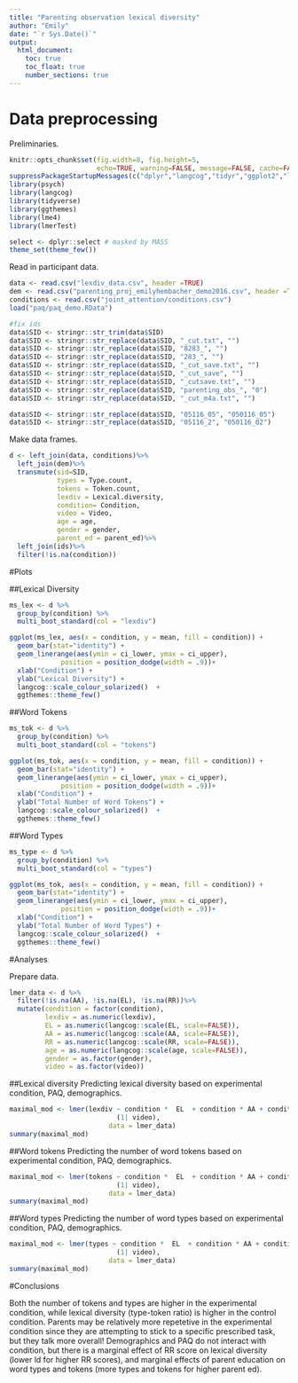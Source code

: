 ```yaml
---
title: "Parenting observation lexical diversity"
author: "Emily"
date: "`r Sys.Date()`"
output: 
  html_document:
    toc: true
    toc_float: true
    number_sections: true
---
```


# Data preprocessing

Preliminaries.

```r
knitr::opts_chunk$set(fig.width=8, fig.height=5, 
                      echo=TRUE, warning=FALSE, message=FALSE, cache=FALSE)
suppressPackageStartupMessages(c("dplyr","langcog","tidyr","ggplot2","lme4"))
library(psych)
library(langcog)
library(tidyverse)
library(ggthemes)
library(lme4)
library(lmerTest)

select <- dplyr::select # masked by MASS
theme_set(theme_few())
```

Read in participant data.

```r
data <- read.csv("lexdiv_data.csv", header =TRUE)
dem <- read.csv("parenting_proj_emilyhembacher_demo2016.csv", header =TRUE)
conditions <- read.csv("joint_attention/conditions.csv")
load("paq/paq_demo.RData")

#fix ids
data$SID <- stringr::str_trim(data$SID)
data$SID <- stringr::str_replace(data$SID, "_cut.txt", "")
data$SID <- stringr::str_replace(data$SID, "8283_", "")
data$SID <- stringr::str_replace(data$SID, "283_", "")
data$SID <- stringr::str_replace(data$SID, "_cut_save.txt", "")
data$SID <- stringr::str_replace(data$SID, "_cut_save", "")
data$SID <- stringr::str_replace(data$SID, "_cutsave.txt", "")
data$SID <- stringr::str_replace(data$SID, "parenting_obs_", "0")
data$SID <- stringr::str_replace(data$SID, "_cut_m4a.txt", "")

data$SID <- stringr::str_replace(data$SID, "05116_05", "050116_05")
data$SID <- stringr::str_replace(data$SID, "05116_2", "050116_02")
```

Make data frames. 

```r
d <- left_join(data, conditions)%>%
  left_join(dem)%>%
  transmute(sid=SID, 
            types = Type.count, 
            tokens = Token.count, 
            lexdiv = Lexical.diversity, 
            condition= Condition, 
            video = Video, 
            age = age,
            gender = gender,
            parent_ed = parent_ed)%>%
  left_join(ids)%>%
  filter(!is.na(condition))
```

#Plots

##Lexical Diversity
```r
ms_lex <- d %>%
  group_by(condition) %>%
  multi_boot_standard(col = "lexdiv") 

ggplot(ms_lex, aes(x = condition, y = mean, fill = condition)) + 
  geom_bar(stat="identity") + 
  geom_linerange(aes(ymin = ci_lower, ymax = ci_upper), 
             position = position_dodge(width = .9))+
  xlab("Condition") + 
  ylab("Lexical Diversity") +
  langcog::scale_colour_solarized()  +
  ggthemes::theme_few() 
```

##Word Tokens
```r
ms_tok <- d %>%
  group_by(condition) %>%
  multi_boot_standard(col = "tokens") 

ggplot(ms_tok, aes(x = condition, y = mean, fill = condition)) + 
  geom_bar(stat="identity") + 
  geom_linerange(aes(ymin = ci_lower, ymax = ci_upper), 
             position = position_dodge(width = .9))+
  xlab("Condition") + 
  ylab("Total Number of Word Tokens") +
  langcog::scale_colour_solarized()  +
  ggthemes::theme_few() 
```

##Word Types
```r
ms_type <- d %>%
  group_by(condition) %>%
  multi_boot_standard(col = "types") 

ggplot(ms_tok, aes(x = condition, y = mean, fill = condition)) + 
  geom_bar(stat="identity") + 
  geom_linerange(aes(ymin = ci_lower, ymax = ci_upper), 
             position = position_dodge(width = .9))+
  xlab("Condition") + 
  ylab("Total Number of Word Types") +
  langcog::scale_colour_solarized()  +
  ggthemes::theme_few() 
```

#Analyses

Prepare data.
```r
lmer_data <- d %>%
  filter(!is.na(AA), !is.na(EL), !is.na(RR))%>%
  mutate(condition = factor(condition), 
         lexdiv = as.numeric(lexdiv),
         EL = as.numeric(langcog::scale(EL, scale=FALSE)),
         AA = as.numeric(langcog::scale(AA, scale=FALSE)),
         RR = as.numeric(langcog::scale(RR, scale=FALSE)),
         age = as.numeric(langcog::scale(age, scale=FALSE)),
         gender = as.factor(gender),
         video = as.factor(video))
```

##Lexical diversity
Predicting lexical diversity based on experimental condition, PAQ, demographics. 
```r
maximal_mod <- lmer(lexdiv ~ condition *  EL  + condition * AA + condition * RR  + age + gender + parent_ed +
                           (1| video), 
                         data = lmer_data)
summary(maximal_mod)
```

##Word tokens
Predicting the number of word tokens based on experimental condition, PAQ, demographics.  
```r
maximal_mod <- lmer(tokens ~ condition *  EL  + condition * AA + condition * RR  + age + gender + parent_ed +
                           (1| video), 
                         data = lmer_data)
summary(maximal_mod)
```

##Word types
Predicting the number of word types based on experimental condition, PAQ, demographics.  
```r
maximal_mod <- lmer(types ~ condition *  EL  + condition * AA + condition * RR  + age + gender + parent_ed +
                           (1| video), 
                         data = lmer_data)
summary(maximal_mod)
```

#Conclusions

Both the number of tokens and types are higher in the experimental condition, while lexical diversity (type-token ratio) is higher in the control condition. Parents may be relatively more repetetive in the experimental condition since they are attempting to stick to a specific prescribed task, but they talk more overall! Demographics and PAQ do not interact with condition, but there is a marginal effect of RR score on lexical diversity (lower ld for higher RR scores), and marginal effects of parent education on word types and tokens (more types and tokens for higher parent ed).